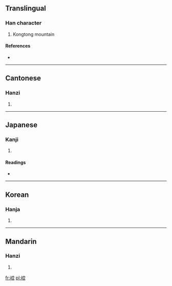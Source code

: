 ==Translingual==

===Han character===
{{Han char|rn=46|rad=山|as=08|sn=11|four=2371<sub>1</sub>|canj=山十金一 (UJCM)}}

# Kongtong mountain

====References====
* {{Han ref|kx=0312.310|dkj=08146|dj=0613.120|hdz=10783.030|uh=5D06|ud=23814|bh=B153|bd=45395}}

----

==Cantonese==

===Hanzi===
{{yue-hanzi|jyut=|y=hung1}}

# {{defn|Cantonese|sort=山08}}

----

==Japanese==

===Kanji===
{{ja-kanji|grade=|rs=山08}}

# {{defn|Japanese|sort=山08}}

====Readings====
* {{ja-readings|on=[[こう]] (kō), [[く]] (ku)|kun=}}

----

==Korean==

===Hanja===
{{ko-hanja|hangeul=공|rv=gong|mr=kong}}

# {{defn|Korean|sort=山08}}

----

==Mandarin==

===Hanzi===
{{cmn-hanzi|pin=[[kōng]] ([[kong1]])|wg=k'ung<sup>1</sup>}}

# {{defn|Mandarin|sort=山08}}

[[fr:崆]]
[[pl:崆]]